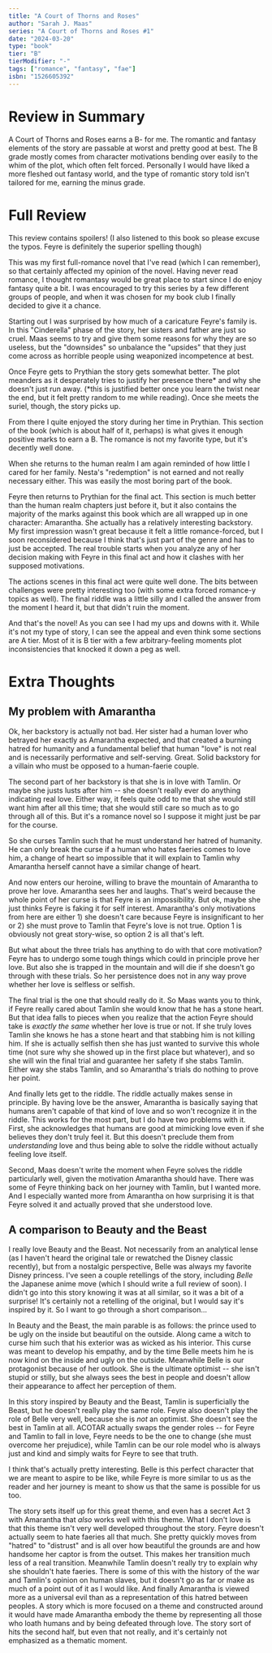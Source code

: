 ```yaml
---
title: "A Court of Thorns and Roses"
author: "Sarah J. Maas"
series: "A Court of Thorns and Roses #1"
date: "2024-03-20"
type: "book"
tier: "B"
tierModifier: "-"
tags: ["romance", "fantasy", "fae"]
isbn: "1526605392"
---
```

# Review in Summary
A Court of Thorns and Roses earns a B- for me. The romantic and fantasy elements of the story are passable at worst and pretty good at best. The B grade mostly comes from character motivations bending over easily to the whim of the plot, which often felt forced. Personally I would have liked a more fleshed out fantasy world, and the type of romantic story told isn't tailored for me, earning the minus grade.

# Full Review
This review contains spoilers! (I also listened to this book so please excuse the typos. Feyre is definitely the superior spelling though)

This was my first full-romance novel that I've read (which I can remember), so that certainly affected my opinion of the novel. Having never read romance, I thought romantasy would be great place to start since I do enjoy fantasy quite a bit. I was encouraged to try this series by a few different groups of people, and when it was chosen for my book club I finally decided to give it a chance.

Starting out I was surprised by how much of a caricature Feyre's family is. In this "Cinderella" phase of the story, her sisters and father are just so cruel. Maas seems to try and give them some reasons for why they are so useless, but the "downsides" so unbalance the "upsides" that they just come across as horrible people using weaponized incompetence at best.

Once Feyre gets to Prythian the story gets somewhat better. The plot meanders as it desperately tries to justify her presence there\* and why she doesn't just run away. (\*this is justified better once you learn the twist near the end, but it felt pretty random to me while reading). Once she meets the suriel, though, the story picks up.

From there I quite enjoyed the story during her time in Prythian. This section of the book (which is about half of it, perhaps) is what gives it enough positive marks to earn a B. The romance is not my favorite type, but it's decently well done.

When she returns to the human realm I am again reminded of how little I cared for her family. Nesta's "redemption" is not earned and not really necessary either. This was easily the most boring part of the book.

Feyre then returns to Prythian for the final act. This section is much better than the human realm chapters just before it, but it also contains the majority of the marks against this book which are all wrapped up in one character: Amarantha. She actually has a relatively interesting backstory. My first impression wasn't great because it felt a little romance-forced, but I soon reconsidered because I think that's just part of the genre and has to just be accepted. The real trouble starts when you analyze any of her decision making with Feyre in this final act and how it clashes with her supposed motivations.

The actions scenes in this final act were quite well done. The bits between challenges were pretty interesting too (with some extra forced romance-y topics as well). The final riddle was a little silly and I called the answer from the moment I heard it, but that didn't ruin the moment.

And that's the novel! As you can see I had my ups and downs with it. While it's not my type of story, I can see the appeal and even think some sections are A tier. Most of it is B tier with a few arbitrary-feeling moments plot inconsistencies that knocked it down a peg as well.

# Extra Thoughts
## My problem with Amarantha
Ok, her backstory is actually not bad. Her sister had a human lover who betrayed her exactly as Amarantha expected, and that created a burning hatred for humanity and a fundamental belief that human "love" is not real and is necessarily performative and self-serving. Great. Solid backstory for a villain who must be opposed to a human-faerie couple.

The second part of her backstory is that she is in love with Tamlin. Or maybe she justs lusts after him -- she doesn't really ever do anything indicating real love. Either way, it feels quite odd to me that she would still want him after all this time; that she would still care so much as to go through all of this. But it's a romance novel so I suppose it might just be par for the course.

So she curses Tamlin such that he must understand her hatred of humanity. He can only break the curse if a human who hates faeries comes to love him, a change of heart so impossible that it will explain to Tamlin why Amarantha herself cannot have a similar change of heart.

And now enters our heroine, willing to brave the mountain of Amarantha to prove her love. Amarantha sees her and laughs. That's weird because the whole point of her curse is that Feyre is an impossibility. But ok, maybe she just thinks Feyre is faking it for self interest. Amarantha's only motivations from here are either 1) she doesn't care because Feyre is insignificant to her or 2) she must prove to Tamlin that Feyre's love is not true. Option 1 is obviously not great story-wise, so option 2 is all that's left.

But what about the three trials has anything to do with that core motivation? Feyre has to undergo some tough things which could in principle prove her love. But also she is trapped in the mountain and will die if she doesn't go through with these trials. So her persistence does not in any way prove whether her love is selfless or selfish.

The final trial is the one that should really do it. So Maas wants you to think, if Feyre really cared about Tamlin she would know that he has a stone heart. But that idea falls to pieces when you realize that the action Feyre should take is _exactly the same_ whether her love is true or not. If she truly loves Tamlin she knows he has a stone heart and that stabbing him is not killing him. If she is actually selfish then she has just wanted to survive this whole time (not sure why she showed up in the first place but whatever), and so she will win the final trial and guarantee her safety if she stabs Tamlin. Either way she stabs Tamlin, and so Amarantha's trials do nothing to prove her point.

And finally lets get to the riddle. The riddle actually makes sense in principle. By having love be the answer, Amarantha is basically saying that humans aren't capable of that kind of love and so won't recognize it in the riddle. This works for the most part, but I do have two problems with it. First, she acknowledges that humans are good at mimicking love even if she believes they don't truly feel it. But this doesn't preclude them from _understanding_ love and thus being able to solve the riddle without actually feeling love itself.

Second, Maas doesn't write the moment when Feyre solves the riddle particularly well, given the motivation Amarantha should have. There was some of Feyre thinking back on her journey with Tamlin, but I wanted more. And I especially wanted more from Amarantha on how surprising it is that Feyre solved it and actually proved that she understood love.

## A comparison to Beauty and the Beast
I really love Beauty and the Beast. Not necessarily from an analytical lense (as I haven't heard the original tale or rewatched the Disney classic recently), but from a nostalgic perspective, Belle was always my favorite Disney princess. I've seen a couple retellings of the story, including _Belle_ the Japanese anime move (which I should write a full review of soon). I didn't go into this story knowing it was at all similar, so it was a bit of a surprise! It's certainly not a retelling of the original, but I would say it's inspired by it. So I want to go through a short comparison...

In Beauty and the Beast, the main parable is as follows: the prince used to be ugly on the inside but beautiful on the outside. Along came a witch to curse him such that his exterior was as wicked as his interior. This curse was meant to develop his empathy, and by the time Belle meets him he is now kind on the inside and ugly on the outside. Meanwhile Belle is our protagonist because of her outlook. She is the ultimate optimist -- she isn't stupid or stilly, but she always sees the best in people and doesn't allow their appearance to affect her perception of them.

In this story inspired by Beauty and the Beast, Tamlin is superficially the Beast, but he doesn't really play the same role. Feyre also doesn't play the role of Belle very well, because she is _not_ an optimist. She doesn't see the best in Tamlin at all. ACOTAR actually swaps the gender roles -- for Feyre and Tamlin to fall in love, Feyre needs to be the one to change (she must overcome her prejudice), while Tamlin can be our role model who is always just and kind and simply waits for Feyre to see that truth.

I think that's actually pretty interesting. Belle is this perfect character that we are meant to aspire to be like, while Feyre is more similar to us as the reader and her journey is meant to show us that the same is possible for us too.

The story sets itself up for this great theme, and even has a secret Act 3 with Amarantha that _also_ works well with this theme. What I don't love is that this theme isn't very well developed throughout the story. Feyre doesn't actually seem to hate faeries all that much. She pretty quickly moves from "hatred" to "distrust" and is all over how beautiful the grounds are and how handsome her captor is from the outset. This makes her transition much less of a real transition. Meanwhile Tamlin doesn't really try to explain why she shouldn't hate faeries. There is some of this with the history of the war and Tamlin's opinion on human slaves, but it doesn't go as far or make as much of a point out of it as I would like. And finally Amarantha is viewed more as a universal evil than as a representation of this hatred between peoples. A story which is more focused on a theme and constructed around it would have made Amarantha embody the theme by representing all those who loath humans and by being defeated through love. The story sort of hits the second half, but even that not really, and it's certainly not emphasized as a thematic moment.
